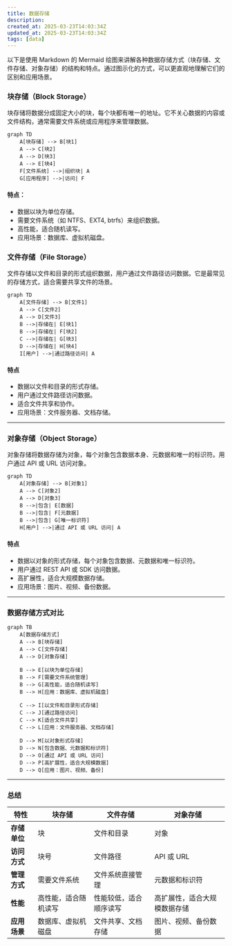 ```yaml
---
title: 数据存储
description: 
created_at: 2025-03-23T14:03:34Z
updated_at: 2025-03-23T14:03:34Z
tags: [data]
---
```

以下是使用 Markdown 的 Mermaid 绘图来讲解各种数据存储方式（块存储、文件存储、对象存储）的结构和特点。通过图示化的方式，可以更直观地理解它们的区别和应用场景。

### 块存储（Block Storage）

块存储将数据分成固定大小的块，每个块都有唯一的地址。它不关心数据的内容或文件结构，通常需要文件系统或应用程序来管理数据。

```mermaid
graph TD
    A[块存储] --> B[块1]
    A --> C[块2]
    A --> D[块3]
    A --> E[块4]
    F[文件系统] -->|组织块| A
    G[应用程序] -->|访问| F
```

#### **特点**：
- 数据以块为单位存储。
- 需要文件系统（如 NTFS、EXT4, btrfs）来组织数据。
- 高性能，适合随机读写。
- 应用场景：数据库、虚拟机磁盘。

### 文件存储（File Storage）

文件存储以文件和目录的形式组织数据，用户通过文件路径访问数据。它是最常见的存储方式，适合需要共享文件的场景。

```mermaid
graph TD
    A[文件存储] --> B[文件1]
    A --> C[文件2]
    A --> D[文件3]
    B -->|存储在| E[块1]
    B -->|存储在| F[块2]
    C -->|存储在| G[块3]
    D -->|存储在| H[块4]
    I[用户] -->|通过路径访问| A
```

#### 特点
- 数据以文件和目录的形式存储。
- 用户通过文件路径访问数据。
- 适合文件共享和协作。
- 应用场景：文件服务器、文档存储。

---

###  对象存储（Object Storage）

对象存储将数据存储为对象，每个对象包含数据本身、元数据和唯一的标识符。用户通过 API 或 URL 访问对象。

```mermaid
graph TD
    A[对象存储] --> B[对象1]
    A --> C[对象2]
    A --> D[对象3]
    B -->|包含| E[数据]
    B -->|包含| F[元数据]
    B -->|包含| G[唯一标识符]
    H[用户] -->|通过 API 或 URL 访问| A
```

#### 特点
- 数据以对象的形式存储，每个对象包含数据、元数据和唯一标识符。
- 用户通过 REST API 或 SDK 访问数据。
- 高扩展性，适合大规模数据存储。
- 应用场景：图片、视频、备份数据。

---

### 数据存储方式对比

```mermaid
graph TB
    A[数据存储方式]
    A --> B[块存储]
    A --> C[文件存储]
    A --> D[对象存储]

    B --> E[以块为单位存储]
    B --> F[需要文件系统管理]
    B --> G[高性能，适合随机读写]
    B --> H[应用：数据库、虚拟机磁盘]

    C --> I[以文件和目录形式存储]
    C --> J[通过路径访问]
    C --> K[适合文件共享]
    C --> L[应用：文件服务器、文档存储]

    D --> M[以对象形式存储]
    D --> N[包含数据、元数据和标识符]
    D --> O[通过 API 或 URL 访问]
    D --> P[高扩展性，适合大规模数据]
    D --> Q[应用：图片、视频、备份]
```

---

### 总结

| 特性               | 块存储                          | 文件存储                          | 对象存储                          |
|--------------------|----------------------------------|------------------------------------|------------------------------------|
| **存储单位**       | 块                              | 文件和目录                        | 对象                              |
| **访问方式**       | 块号                            | 文件路径                          | API 或 URL                        |
| **管理方式**       | 需要文件系统                    | 文件系统直接管理                  | 元数据和标识符                    |
| **性能**           | 高性能，适合随机读写            | 性能较低，适合顺序读写            | 高扩展性，适合大规模数据存储       |
| **应用场景**       | 数据库、虚拟机磁盘              | 文件共享、文档存储                | 图片、视频、备份数据              |

